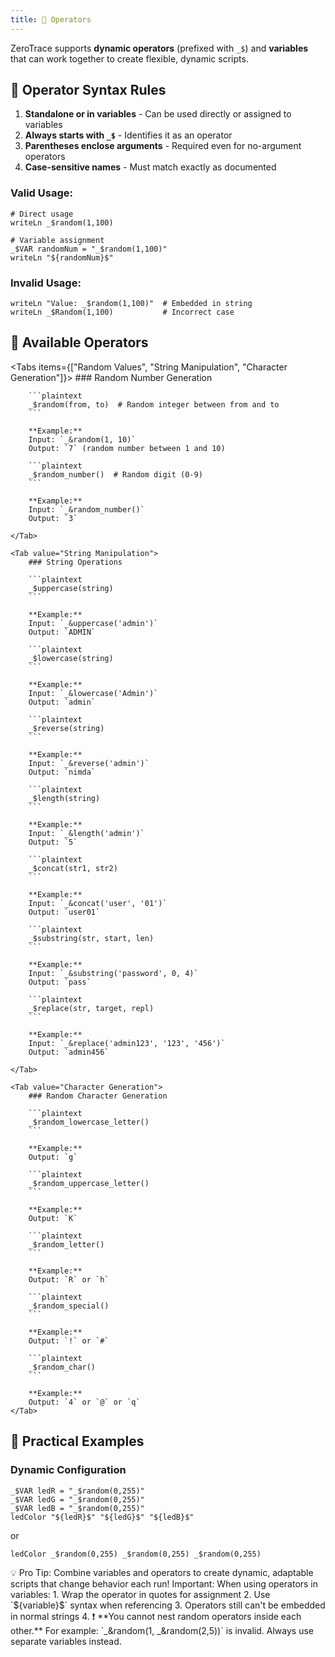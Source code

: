 ```yaml
---
title: 🔢 Operators
---
```



ZeroTrace supports **dynamic operators** (prefixed with `_$`) and **variables** that can work together to create flexible, dynamic scripts.

## 📝 Operator Syntax Rules

1. **Standalone or in variables** - Can be used directly or assigned to variables
2. **Always starts with `_$`** - Identifies it as an operator
3. **Parentheses enclose arguments** - Required even for no-argument operators
4. **Case-sensitive names** - Must match exactly as documented

### Valid Usage:
```plaintext
# Direct usage
writeLn _$random(1,100)

# Variable assignment
_$VAR randomNum = "_$random(1,100)"
writeLn "${randomNum}$"
```

### Invalid Usage:
```plaintext
writeLn "Value: _$random(1,100)"  # Embedded in string
writeLn _$Random(1,100)           # Incorrect case
```

## 🔢 Available Operators

<Tabs items={["Random Values", "String Manipulation", "Character Generation"]}>
    <Tab value="Random Values">
        ### Random Number Generation

        ```plaintext
        _$random(from, to)  # Random integer between from and to
        ```

        **Example:**
        Input: `_&random(1, 10)`
        Output: `7` (random number between 1 and 10)

        ```plaintext
        _$random_number()  # Random digit (0-9)
        ```

        **Example:**
        Input: `_&random_number()`
        Output: `3`

    </Tab>

    <Tab value="String Manipulation">
        ### String Operations

        ```plaintext
        _$uppercase(string)
        ```

        **Example:**
        Input: `_&uppercase('admin')`
        Output: `ADMIN`

        ```plaintext
        _$lowercase(string)
        ```

        **Example:**
        Input: `_&lowercase('Admin')`
        Output: `admin`

        ```plaintext
        _$reverse(string)
        ```

        **Example:**
        Input: `_&reverse('admin')`
        Output: `nimda`

        ```plaintext
        _$length(string)
        ```

        **Example:**
        Input: `_&length('admin')`
        Output: `5`

        ```plaintext
        _$concat(str1, str2)
        ```

        **Example:**
        Input: `_&concat('user', '01')`
        Output: `user01`

        ```plaintext
        _$substring(str, start, len)
        ```

        **Example:**
        Input: `_&substring('password', 0, 4)`
        Output: `pass`

        ```plaintext
        _$replace(str, target, repl)
        ```

        **Example:**
        Input: `_&replace('admin123', '123', '456')`
        Output: `admin456`

    </Tab>

    <Tab value="Character Generation">
        ### Random Character Generation

        ```plaintext
        _$random_lowercase_letter()
        ```

        **Example:**
        Output: `g`

        ```plaintext
        _$random_uppercase_letter()
        ```

        **Example:**
        Output: `K`

        ```plaintext
        _$random_letter()
        ```

        **Example:**
        Output: `R` or `h`

        ```plaintext
        _$random_special()
        ```

        **Example:**
        Output: `!` or `#`

        ```plaintext
        _$random_char()
        ```

        **Example:**
        Output: `4` or `@` or `q`
    </Tab>
</Tabs>

## 🧩 Practical Examples

### Dynamic Configuration
```plaintext
_$VAR ledR = "_$random(0,255)"
_$VAR ledG = "_$random(0,255)"
_$VAR ledB = "_$random(0,255)"
ledColor "${ledR}$" "${ledG}$" "${ledB}$"
```
or
```plaintext
ledColor _$random(0,255) _$random(0,255) _$random(0,255)
```

<Callout type="info">
    💡 Pro Tip: Combine variables and operators to create dynamic, adaptable scripts that change behavior each run!
</Callout>

<Callout type="warn">
    Important: When using operators in variables:
    1. Wrap the operator in quotes for assignment
    2. Use `${variable}$` syntax when referencing
    3. Operators still can't be embedded in normal strings
    4. ❗ **You cannot nest random operators inside each other.**
    For example: `_&random(1, _&random(2,5))` is invalid.
    Always use separate variables instead.
</Callout>